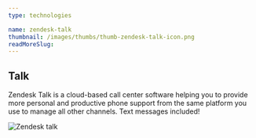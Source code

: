 ```yaml
---
type: technologies

name: zendesk-talk
thumbnail: /images/thumbs/thumb-zendesk-talk-icon.png
readMoreSlug:
---
```


## Talk

Zendesk Talk is a cloud-based call center software helping you to provide more personal and productive phone support from the same platform you use to manage all other channels. Text messages included!

![Zendesk talk](./images/zendesk_screenshot_talk.png)
